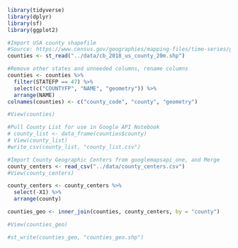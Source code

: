 ```r
library(tidyverse)
library(dplyr)
library(sf)
library(ggplot2)
```

```r
#Import USA county shapefile
#Source: https://www.census.gov/geographies/mapping-files/time-series/geo/carto-boundary-file.html
counties <- st_read("../data/cb_2018_us_county_20m.shp")
```

```r
#Remove other states and unneeded columns, rename columns 
counties <- counties %>% 
  filter(STATEFP == 47) %>%
  select(c("COUNTYFP", "NAME", "geometry")) %>%
  arrange(NAME)
colnames(counties) <- c("county_code", "county", "geometry")
```


```r
#View(counties)
```

```r
#Pull County List for use in Google API Notebook
# county_list <- data_frame(counties$county)
# View(county_list)
#write_csv(county_list, "county_list.csv")
```


```r
#Import County Geographic Centers from googlemapsapi_one, and Merge
county_centers <- read_csv("../data/county_centers.csv")
#View(county_centers)
```

```r
county_centers <- county_centers %>% 
  select(-X1) %>%
  arrange(county)
```

```r
counties_geo <- inner_join(counties, county_centers, by = "county")
```

```r
#View(counties_geo)
```

```r
#st_write(counties_geo, "counties_geo.shp")
```
















